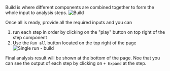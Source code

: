 Build is where different components are combined together to form the whole input to analysis steps.
![Build](/images/get-started/tool-build.png)

Once all is ready, provide all the required inputs and you can
1. run each step in order by clicking on the "play" button on top right of the step component
2. Use the `Run all` button located on the top right of the page
![Single run - build](/images/get-started/tool-build-run.png)

Final analysis result will be shown at the bottom of the page. Noe that you can see the 
output of each step by clicking on `+ Expand` at the step.
